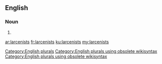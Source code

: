 ==English==

===Noun===
{{head|en}}

# {{plural of|larcenist}}

[[Category:English plurals]][[Category:English plurals using obsolete wikisyntax]][[Category:English plurals using obsolete wikisyntax]]

[[ar:larcenists]]
[[fr:larcenists]]
[[ku:larcenists]]
[[my:larcenists]]